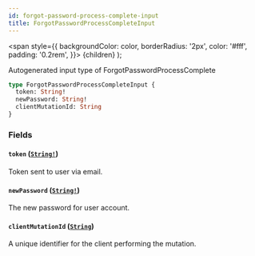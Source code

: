 ```yaml
---
id: forgot-password-process-complete-input
title: ForgotPasswordProcessCompleteInput
---
```


<span
style={{
      backgroundColor: color,
      borderRadius: '2px',
      color: '#fff',
      padding: '0.2rem',
    }}>
{children}
</span>
);

Autogenerated input type of ForgotPasswordProcessComplete

```graphql
type ForgotPasswordProcessCompleteInput {
  token: String!
  newPassword: String!
  clientMutationId: String
}
```

### Fields

#### `token` ([`String!`](/docs/api/scalars/string))

Token sent to user via email.

#### `newPassword` ([`String!`](/docs/api/scalars/string))

The new password for user account.

#### `clientMutationId` ([`String`](/docs/api/scalars/string))

A unique identifier for the client performing the mutation.
